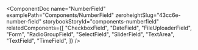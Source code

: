 
<ComponentDoc
  name="NumberField"
  examplePath="Components/NumberField"
  zeroheightSlug="43cc6e-number-field"
  storybookStoryId="components-numberfield"
  relatedComponents={[
    "CheckboxField",
    "DateField",
    "FileUploaderField",
    "Form",
    "RadioGroupField",
    "SelectField",
    "SliderField",
    "TextArea",
    "TextField",
    "TimeField",
  ]}
/>
